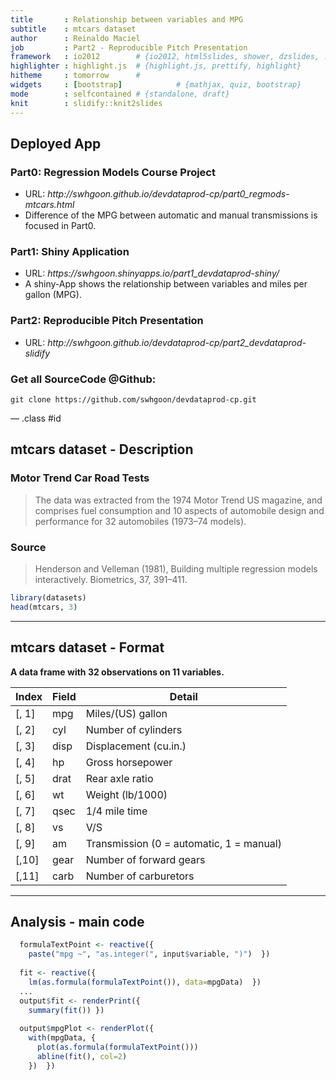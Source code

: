 ```yaml
---
title       : Relationship between variables and MPG
subtitle    : mtcars dataset
author      : Reinaldo Maciel
job         : Part2 - Reproducible Pitch Presentation
framework   : io2012        # {io2012, html5slides, shower, dzslides, ...}
highlighter : highlight.js  # {highlight.js, prettify, highlight}
hitheme     : tomorrow      # 
widgets     : [bootstrap]            # {mathjax, quiz, bootstrap}
mode        : selfcontained # {standalone, draft}
knit        : slidify::knit2slides
---
```


## Deployed App

### Part0: Regression Models Course Project  
- URL: *http://swhgoon.github.io/devdataprod-cp/part0_regmods-mtcars.html*
- Difference of the MPG between automatic and manual transmissions is focused in Part0.

### Part1: Shiny Application  
- URL: *https://swhgoon.shinyapps.io/part1_devdataprod-shiny/*
- A shiny-App shows the relationship between variables and miles per gallon (MPG).

### Part2: Reproducible Pitch Presentation  
- URL: *http://swhgoon.github.io/devdataprod-cp/part2_devdataprod-slidify*

### Get all SourceCode @Github:

```
git clone https://github.com/swhgoon/devdataprod-cp.git
```

--- .class #id 

## mtcars dataset - Description

### Motor Trend Car Road Tests

> The data was extracted from the 1974 Motor Trend US magazine, and comprises fuel consumption and 10 aspects of automobile design and performance for 32 automobiles (1973–74 models).

### Source
> Henderson and Velleman (1981), Building multiple regression models interactively. Biometrics, 37, 391–411.

```r
library(datasets)
head(mtcars, 3)
```

---

## mtcars dataset - Format

**A data frame with 32 observations on 11 variables.**

| Index | Field | Detail |
------- | ----- | ------ |
| [, 1] | mpg | Miles/(US) gallon |
| [, 2]  | cyl | Number of cylinders |
| [, 3]	| disp | Displacement (cu.in.) |
| [, 4]	| hp | Gross horsepower |
| [, 5]	| drat | Rear axle ratio |
| [, 6]	| wt | Weight (lb/1000) |
| [, 7]	| qsec | 1/4 mile time |
| [, 8]	| vs | V/S |
| [, 9]	| am | Transmission (0 = automatic, 1 = manual) |
| [,10]	| gear | Number of forward gears |
| [,11]	| carb | Number of carburetors |

---

## Analysis - main code

```r
  formulaTextPoint <- reactive({
    paste("mpg ~", "as.integer(", input$variable, ")")  })
  
  fit <- reactive({
    lm(as.formula(formulaTextPoint()), data=mpgData)  })
  ...
  output$fit <- renderPrint({
    summary(fit()) })
  
  output$mpgPlot <- renderPlot({
    with(mpgData, {
      plot(as.formula(formulaTextPoint()))
      abline(fit(), col=2)
    })  })

```

